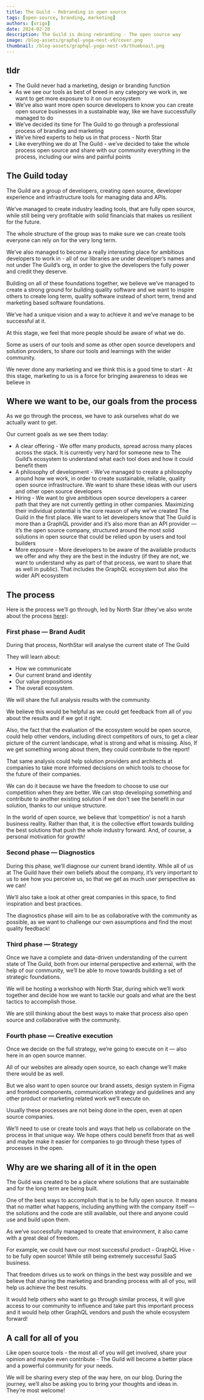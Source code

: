 ```yaml
---
title: The Guild - Rebranding in open source
tags: [open-source, branding, marketing]
authors: [urigo]
date: 2024-02-20
description: The Guild is doing rebranding - The open source way
image: /blog-assets/graphql-yoga-nest-v9/cover.png
thumbnail: /blog-assets/graphql-yoga-nest-v9/thumbnail.png
---
```


## tldr

- The Guild never had a marketing, design or branding function
- As we see our tools as best of breed in any category we work in, we want to get more exposure to it on our ecosystem
- We’ve also want more open source developers to know you can create open source businesses in a sustainable way, like we have successfully managed to do
- We’ve decided its time for The Guild to go through a professional process of branding and marketing
- We’ve hired experts to help us in that process - North Star
- Like everything we do at The Guild - we’ve decided to take the whole process open source and share with our community everything in the process, including our wins and painful points

## The Guild today

The Guild are a group of developers, creating open source, developer experience and infrastructure tools for managing data and APIs.

We’ve managed to create industry leading tools, that are fully open source, while still being very profitable with solid financials that makes us resilient for the future.

The whole structure of the group was to make sure we can create tools everyone can rely on for the very long term.

We’ve also managed to become a really interesting place for ambitious developers to work in - all of our libraries are under developer’s names and not under The Guild’s org, in order to give the developers the fully power and credit they deserve.

Building on all of these foundations together, we believe we’ve managed to create a strong ground for building quality software and we want to inspire others to create long term, quality software instead of short term, trend and marketing based software foundations.

We’ve had a unique vision and a way to achieve it and we’ve manage to be successful at it.

At this stage, we feel that more people should be aware of what we do.

Some as users of our tools and some as other open source developers and solution providers, to share our tools and learnings with the wider community.

We never done any marketing and we think this is a good time to start - At this stage, marketing to us is a force for bringing awareness to ideas we believe in

## Where we want to be, our goals from the process

As we go through the process, we have to ask ourselves what do we actually want to get.

Our current goals as we see them today:

- A clear offering - We offer many products, spread across many places across the stack. It is currently very hard for someone new to The Guild’s ecosystem to understand what each tool does and how it could benefit them
- A philosophy of development - We’ve managed to create a philosophy around how we work, in order to create sustainable, reliable, quality open source infrastructure. We want to share these ideas with our users and other open source developers
- Hiring - We want to give ambitious open source developers a career path that they are not currently getting in other companies. Maximizing their individual potential is the core reason of why we’ve created The Guild in the first place. We want to let developers know that The Guild is more than a GraphQL provider and it’s also more than an API provider — it’s the open source company, structured around the most solid solutions in open source that could be relied upon by users and tool builders
- More exposure - More developers to be aware of the available products we offer and why they are the best in the industry (if they are not, we want to understand why as part of that process, we want to share that as well in public). That includes the GraphQL ecosystem but also the wider API ecosystem

## The process

Here is the process we’ll go through, led by North Star (they've also wrote about the process [here](https://www.northstar.cx/blog-detail/the-guild-in-the-wind-of-change-open-source-rebranding-in-public)):

### First phase — Brand Audit

During that process, NorthStar will analyse the current state of The Guild

They will learn about:

- How we communicate
- Our current brand and identity
- Our value propositions
- The overall ecosystem.

We will share the full analysis results with the community.

We believe this would be helpful as we could get feedback from all of you about the results and if we got it right.

Also, the fact that the evaluation of the ecosystem would be open source, could help other vendors, including direct competitors of ours, to get a clear picture of the current landscape, what is strong and what is missing. Also, If we get something wrong about them, they could contribute to the report!

That same analysis could help solution providers and architects at companies to take more informed decisions on which tools to choose for the future of their companies.

We can do it because we have the freedom to choose to use our competition when they are better. We can stop developing something and contribute to another existing solution if we don't see the benefit in our solution, thanks to our unique structure.

In the world of open source, we believe that ‘competition’ is not a harsh business reality. Rather than that, it is the collective effort towards building the best solutions that push the whole industry forward. And, of course, a personal motivation for growth!

### Second phase — Diagnostics

During this phase, we’ll diagnose our current brand identity. While all of us at The Guild have their own beliefs about the company, it’s very important to us to see how you perceive us, so that we get as much user perspective as we can! 

We’ll also take a look at other great companies in this space, to find inspiration and best practices.

The diagnostics phase will aim to be as collaborative with the community as possible, as we want to challenge our own assumptions and find the most quality feedback!

### Third phase — Strategy

Once we have a complete and data-driven understanding of the current state of The Guild, both from our internal perspective and external, with the help of our community, we’ll be able to move towards building a set of strategic foundations.

We will be hosting a workshop with North Star, during which we’ll work together and decide how we want to tackle our goals and what are the best tactics to accomplish those.

We are still thinking about the best ways to make that process also open source and collaborative with the community.

### Fourth phase — Creative execution

Once we decide on the full strategy, we’re going to execute on it — also here in an open source manner.

All of our websites are already open source, so each change we’ll make there would be as well.

But we also want to open source our brand assets, design system in Figma and frontend components, communication strategy and guidelines and any other product or marketing related work we’ll execute on.

Usually these processes are not being done in the open, even at open source companies.

We’ll need to use or create tools and ways that help us collaborate on the process in that unique way. We hope others could benefit from that as well and maybe make it easier for companies to go through these types of processes in the open.

## Why are we sharing all of it in the open

The Guild was created to be a place where solutions that are sustainable and for the long term are being built.

One of the best ways to accomplish that is to be fully open source. It means that no matter what happens, including anything with the company itself — the solutions and the code are still available, out there and anyone could use and build upon them.

As we’ve successfully managed to create that environment, it also came with a great deal of freedom.

For example, we could have our most successful product - GraphQL Hive - to be fully open source! While still being extremely successful SaaS business.

That freedom drives us to work on things in the best way possible and we believe that sharing the marketing and branding process with all of you, will help us achieve the best results.

It would help others who want to go through similar process, it will give access to our community to influence and take part this important process and it would help other GraphQL vendors and push the whole ecosystem forward!

## A call for all of you

Like open source tools - the most all of you will get involved, share your opinion and maybe even contribute - The Guild will become a better place and a powerful community for your needs.

We will be sharing every step of the way here, on our blog. During the journey, we’ll also be asking you to bring your thoughts and ideas in. They’re most welcome!